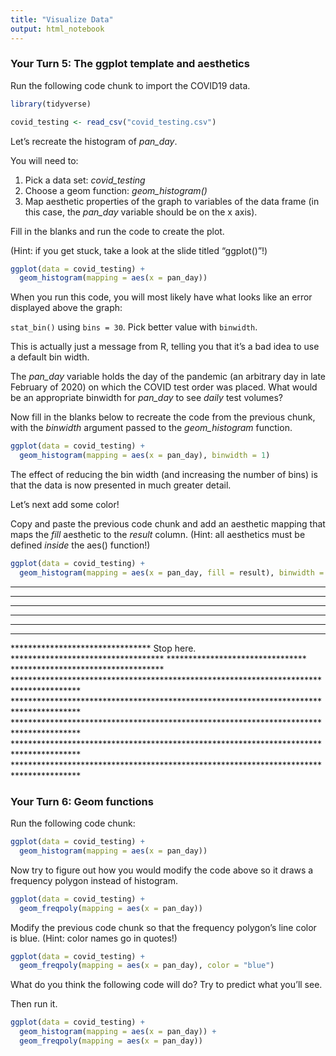 ```yaml
---
title: "Visualize Data"
output: html_notebook
---
```


### Your Turn 5: The ggplot template and aesthetics

Run the following code chunk to import the COVID19 data.

```r
library(tidyverse)

covid_testing <- read_csv("covid_testing.csv") 
```



Let's recreate the histogram of *pan_day*. 

You will need to:

1. Pick a data set: *covid_testing*
2. Choose a geom function: *geom_histogram()*
3. Map aesthetic properties of the graph to variables of the data frame (in this case, the *pan_day* variable should be on the x axis).

Fill in the blanks and run the code to create the plot.

(Hint: if you get stuck, take a look at the slide titled "ggplot()"!)

```r
ggplot(data = covid_testing) +
  geom_histogram(mapping = aes(x = pan_day))
```




When you run this code, you will most likely have what looks like an error displayed above the graph:

  `stat_bin()` using `bins = 30`. Pick better value with `binwidth`.

This is actually just a message from R, telling you that it's a bad idea to use a default bin width. 

The *pan_day* variable holds the day of the pandemic (an arbitrary day in late February of 2020) on which the COVID test order was placed. What would be an appropriate binwidth for *pan_day* to see *daily* test volumes?

Now fill in the blanks below to recreate the code from the previous chunk, with the *binwidth* argument passed to the *geom_histogram* function. 

```r
ggplot(data = covid_testing) +
  geom_histogram(mapping = aes(x = pan_day), binwidth = 1)
```




The effect of reducing the bin width (and increasing the number of bins) is that the data is now presented in much greater detail. 

Let's next add some color!

Copy and paste the previous code chunk and add an aesthetic mapping that maps the *fill* aesthetic to the *result* column. (Hint: all aesthetics must be defined *inside* the aes() function!)

```r
ggplot(data = covid_testing) +
  geom_histogram(mapping = aes(x = pan_day, fill = result), binwidth = 1)
```











***************************************************************************************
***************************************************************************************
***************************************************************************************
***************************************************************************************
***************************************************************************************
********************************                    ***********************************
********************************     Stop here.     ***********************************
********************************                    ***********************************
***************************************************************************************
***************************************************************************************
***************************************************************************************
***************************************************************************************
***************************************************************************************






### Your Turn 6: Geom functions

Run the following code chunk:

```r
ggplot(data = covid_testing) +
  geom_histogram(mapping = aes(x = pan_day))
```


Now try to figure out how you would modify the code above so it draws a frequency polygon instead of histogram. 

```r
ggplot(data = covid_testing) +
  geom_freqpoly(mapping = aes(x = pan_day))
```




Modify the previous code chunk so that the frequency polygon's line color is blue. (Hint: color names go in quotes!)

```r
ggplot(data = covid_testing) +
  geom_freqpoly(mapping = aes(x = pan_day), color = "blue")
```







What do you think the following code will do? Try to predict what you'll see.

Then run it.

```r
ggplot(data = covid_testing) +
  geom_histogram(mapping = aes(x = pan_day)) +
  geom_freqpoly(mapping = aes(x = pan_day))
```

